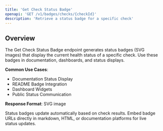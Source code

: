 ```yaml
---
title: 'Get Check Status Badge'
openapi: 'GET /v1/badges/checks/{checkId}'
description: 'Retrieve a status badge for a specific check'
---
```


## Overview

The Get Check Status Badge endpoint generates status badges (SVG images) that display the current health status of a specific check. Use these badges in documentation, dashboards, and status displays.

**Common Use Cases**:
- Documentation Status Display
- README Badge Integration
- Dashboard Widgets
- Public Status Communication

**Response Format**: SVG image

<Note>
Status badges update automatically based on check results. Embed badge URLs directly in markdown, HTML, or documentation platforms for live status updates.
</Note>